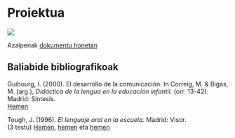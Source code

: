 # Proiektua {-}

[![](https://img.shields.io/badge/Diapoak-Proiektua-gray)](../diapoak/0X-Deskribapena-slideak.htmlkendu)

Azalpenak [dokumentu honetan](../Baliabideak/Proiektua/Deskribapena-dokumentua.pdfkendu)

## Baliabide bibliografikoak {-}

Guibourg, I. (2000). El desarrollo de la comunicación. In Correig, M. & Bigas, M. (arg.), *Didáctica de la lengua en la educación infantil.* (orr. 13-42). Madrid: Síntesis.  
[Hemen](../Baliabideak/Proiektua/GUIBOURG_El_desarrollo_de_la_comunicacion.pdf)

Tough, J. (1996). *El lenguaje oral en la escuela.* Madrid: Visor.  
(3 testu)
[Hemen](../Baliabideak/Proiektua/TOUGH_El uso del lenguaje en los ninos.pdf), [hemen](../Baliabideak/Proiektua/TOUGH_como hacer una valoracion del uso del lenguaje en el nino.pdf) eta [hemen](../Baliabideak/Proiektua/TOUGH_utilizacion de los cuadernillos de dibujos.pdf)